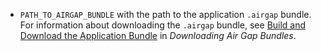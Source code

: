 * `PATH_TO_AIRGAP_BUNDLE` with the path to the application `.airgap` bundle. For information about downloading the `.airgap` bundle, see [Build and Download the Application Bundle](/vendor/releases-download-airgap-bundles#air-gap-bundle) in _Downloading Air Gap Bundles_.